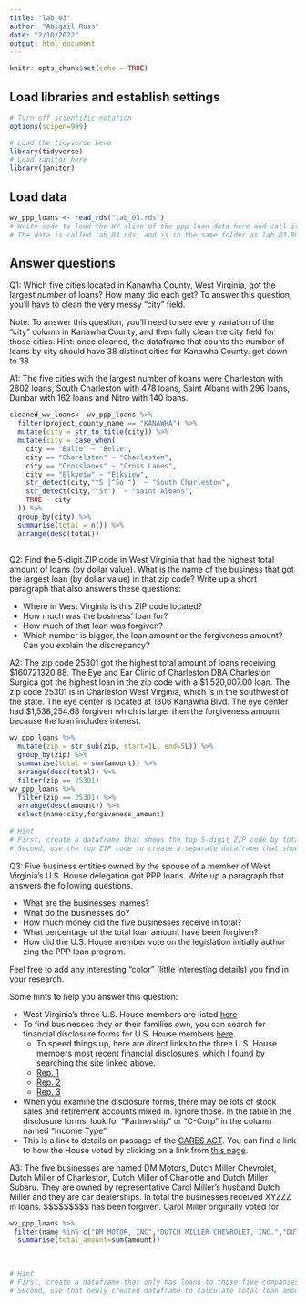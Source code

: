 ```yaml
---
title: "lab_03"
author: "Abigail Russ"
date: "2/10/2022"
output: html_document
---
```


```r
knitr::opts_chunk$set(echo = TRUE)
```

## Load libraries and establish settings
```r
# Turn off scientific notation
options(scipen=999)

# Load the tidyverse here
library(tidyverse)
# Load janitor here
library(janitor)
```

## Load data
```r
wv_ppp_loans <- read_rds("lab_03.rds")
# Write code to load the WV slice of the ppp loan data here and call it wv_ppp_loans.
# The data is called lab_03.rds, and is in the same folder as lab_03.Rmd (this data notebook)


```

## Answer questions

Q1: Which five cities located in Kanawha County, West Virginia, got the largest _number_ of loans? How many did each get? To answer this question, you'll have to clean the very messy "city" field.

Note: To answer this question, you'll need to see every variation of the "city" column in Kanawha County, and then fully clean the city field for those cities. Hint: once cleaned, the dataframe that counts the number of loans by city should have 38 distinct cities for Kanawha County.  get down to 38

A1: The five cities with the largest number of koans were Charleston with 2802 loans, South Charleston with	478	loans, Saint Albans	with 296 loans, Dunbar with 162 loans and Nitro with  140 loans. 

```r
cleaned_wv_loans<- wv_ppp_loans %>% 
  filter(project_county_name == "KANAWHA") %>% 
  mutate(city = str_to_title(city)) %>% 
  mutate(city = case_when(
    city == "Balle" ~ "Belle",
    city == "Charelston" ~ "Charleston",
    city == "Crosslanes" ~ "Cross Lanes",
    city == "Elkveiw" ~ "Elkview",
    str_detect(city,"^S |^So ")  ~ "South Charleston",
    str_detect(city,"^St")  ~ "Saint Albans",
    TRUE ~ city
  )) %>% 
  group_by(city) %>% 
  summarise(total = n()) %>% 
  arrange(desc(total))
  

```

Q2: Find the 5-digit ZIP code in West Virginia that had the highest total amount of loans (by dollar value). What is the name of the business that got the largest loan (by dollar value) in that zip code? Write up a short paragraph that also answers these questions:

* Where in West Virginia is this ZIP code located?
* How much was the business' loan for?
* How much of that loan was forgiven?
* Which number is bigger, the loan amount or the forgiveness amount? Can you explain the discrepancy?

A2: The zip code 25301 got the highest total amount of loans receiving $160721320.88. The Eye and Ear Clinic of Charleston DBA Charleston Surgica got the highest loan in the zip code with a $1,520,007.00 loan. The zip code 25301 is in Charleston West Virginia, which is in the southwest of the state. The eye center is located at 	1306 Kanawha Blvd. The eye center had $1,538,254.68 forgiven which is larger then the forgiveness amount because the loan includes interest.

```r
wv_ppp_loans %>% 
  mutate(zip = str_sub(zip, start=1L, end=5L)) %>% 
  group_by(zip) %>% 
  summarise(total = sum(amount)) %>% 
  arrange(desc(total)) %>% 
  filter(zip == 25301)  
wv_ppp_loans %>% 
  filter(zip == 25301) %>% 
  arrange(desc(amount)) %>% 
  select(name:city,forgiveness_amount)
  
# Hint
# First, create a dataframe that shows the top 5-digit ZIP code by total dollar amount
# Second, use the top ZIP code to create a separate dataframe that shows the business with the biggest loan in that ZIP code.

```

Q3: Five business entities owned by the spouse of a member of West Virginia's U.S. House delegation got PPP loans. Write up a paragraph that answers the following questions.   

  * What are the businesses' names?
  * What do the businesses do?
  * How much money did the five businesses receive in total?
  * What percentage of the total loan amount have been forgiven?
  * How did the U.S. House member vote on the legislation initially author zing the PPP loan program.

Feel free to add any interesting "color" (little interesting details) you find in your research.  

Some hints to help you answer this question:

* West Virginia's three U.S. House members are listed [here](https://www.govtrack.us/congress/members/WV#representatives)
* To find businesses they or their families own, you can search for financial disclosure forms for U.S. House members [here](https://disclosures-clerk.house.gov/PublicDisclosure/FinancialDisclosure#Search).
  * To speed things up, here are direct links to the three U.S. House members most recent financial disclosures, which I found by searching the site linked above.
  * [Rep. 1](https://disclosures-clerk.house.gov/public_disc/financial-pdfs/2020/10042042.pdf)
  * [Rep. 2](https://disclosures-clerk.house.gov/public_disc/financial-pdfs/2020/10040330.pdf)
  * [Rep. 3](https://disclosures-clerk.house.gov/public_disc/financial-pdfs/2020/10042734.pdf)
* When you examine the disclosure forms, there may be lots of stock sales and retirement accounts mixed in.  Ignore those. In the table in the disclosure forms, look for "Partnership" or "C-Corp" in the column named "Income Type"
* This is a link to details on passage of the [CARES ACT](https://www.congress.gov/bill/116th-congress/house-bill/748). You can find a link to how the House voted by clicking on a link from [this page](https://www.congress.gov/bill/116th-congress/house-bill/748/actions).

A3: The five businesses are named DM Motors, Dutch Miller Chevrolet, Dutch Miller of Charleston, Dutch Miller of Charlotte and Dutch Miller Subaru. They are owned by representative Carol Miller's husband Dutch Miller and they are car dealerships. In total the businesses received XYZZZ in loans. $$$$$$$$$ has been forgiven. Carol Miller originally voted for 



```r
wv_ppp_loans %>% 
 filter(name %in% c("DM MOTOR, INC","DUTCH MILLER CHEVROLET, INC.","DUTCH MILLER SUBARU, INC","DUTCH MILLER OF CHARLOTTE, INC","DUTCH MILLER OF CHARLESTON, INC")) %>% select(name,amount,business_type,congressional_district)
  summarise(total_amount=sum(amount))

  
  
# Hint
# First, create a dataframe that only has loans to those five companies
# Second, use that newly created dataframe to calculate total loan amount and percentage forgiven for those companies

```
